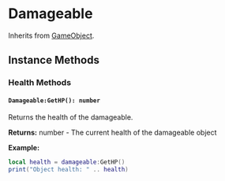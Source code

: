 # Damageable

Inherits from [GameObject](/client-api/gameobject).

## Instance Methods

### Health Methods

#### `Damageable:GetHP(): number`

Returns the health of the damageable.

**Returns:** number - The current health of the damageable object

**Example:**
```lua
local health = damageable:GetHP()
print("Object health: " .. health)
```
